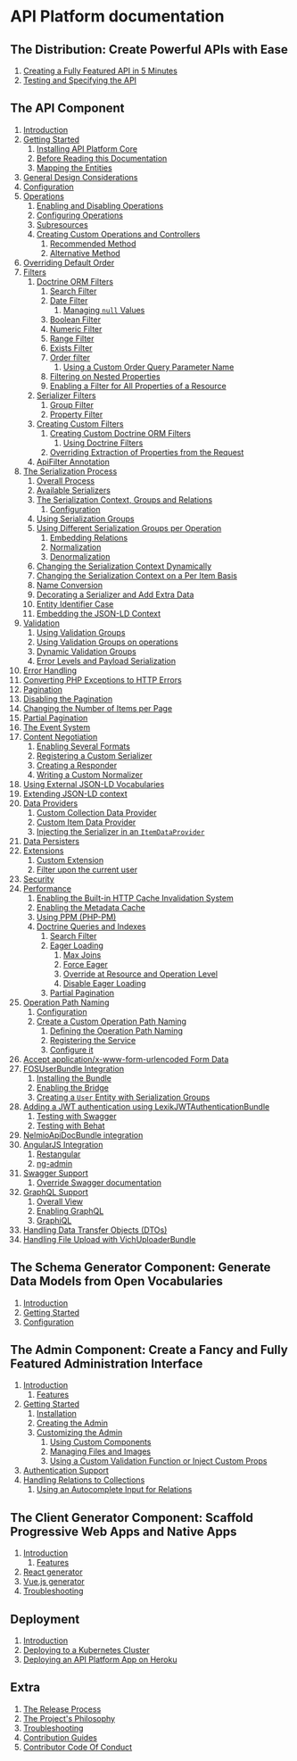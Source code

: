 # API Platform documentation

## The Distribution: Create Powerful APIs with Ease

1.  [Creating a Fully Featured API in 5 Minutes](distribution/index.md)
2.  [Testing and Specifying the API](distribution/testing.md)

## The API Component

1.  [Introduction](core/index.md)
2.  [Getting Started](core/getting-started.md)
    1.  [Installing API Platform Core](core/getting-started.md#installing-api-platform-core)
    2.  [Before Reading this Documentation](core/getting-started.md#before-reading-this-documentation)
    3.  [Mapping the Entities](core/getting-started.md#mapping-the-entities)
3.  [General Design Considerations](core/design.md)
4.  [Configuration](core/configuration.md)
5.  [Operations](core/operations.md)
    1.  [Enabling and Disabling Operations](core/operations.md#enabling-and-disabling-operations)
    2.  [Configuring Operations](core/operations.md#configuring-operations)
    3.  [Subresources](core/operations.md#subresources)
    4.  [Creating Custom Operations and Controllers](core/operations.md#creating-custom-operations-and-controllers)
        1. [Recommended Method](core/operations.md#recommended-method)
        2. [Alternative Method](core/operations.md#alternative-method)
6.  [Overriding Default Order](core/default-order.md)
7.  [Filters](core/filters.md)
    1.  [Doctrine ORM Filters](core/filters.md#doctrine-orm-filters)
        1.  [Search Filter](core/filters.md#search-filter)
        2.  [Date Filter](core/filters.md#date-filter)
            1.  [Managing `null` Values](core/filters.md#managing-null-values)
        3.  [Boolean Filter](core/filters.md#boolean-filter)
        4.  [Numeric Filter](core/filters.md#numeric-filter)
        5.  [Range Filter](core/filters.md#range-filter)
        6.  [Exists Filter](core/filters.md#exists-filter)
        7.  [Order filter](core/filters.md#order-filter)
            1.  [Using a Custom Order Query Parameter Name](core/filters.md#using-a-custom-order-query-parameter-name)
        8.  [Filtering on Nested Properties](core/filters.md#filtering-on-nested-properties)
        9.  [Enabling a Filter for All Properties of a Resource](core/filters.md#enabling-a-filter-for-all-properties-of-a-resource)
    2.  [Serializer Filters](core/filters.md#serializer-filters)
        1.  [Group Filter](core/filters.md#group-filter)
        2.  [Property Filter](core/filters.md#property-filter)
    3.  [Creating Custom Filters](core/filters.md#creating-custom-filters)
        1.  [Creating Custom Doctrine ORM Filters](core/filters.md#creating-custom-doctrine-orm-filters)
            1. [Using Doctrine Filters](core/filters.md#using-doctrine-filters)
        2.  [Overriding Extraction of Properties from the Request](core/filters.md#overriding-extraction-of-properties-from-the-request)
    4.  [ApiFilter Annotation](core/filters.md#apifilter-annotation)
8.  [The Serialization Process](core/serialization.md)
    1.  [Overall Process](core/serialization.md#overall-process)
    2.  [Available Serializers](core/serialization.md#available-serializers)
    3.  [The Serialization Context, Groups and Relations](core/serialization.md#the-serialization-context-groups-and-relations)
        1.  [Configuration](core/serialization.md#configuration)
    4.  [Using Serialization Groups](core/serialization.md#using-serialization-groups)
    5.  [Using Different Serialization Groups per Operation](core/serialization.md#using-different-serialization-groups-per-operation)
        1.  [Embedding Relations](core/serialization.md#embedding-relations)
        2.  [Normalization](core/serialization.md#normalization)
        3.  [Denormalization](core/serialization.md#denormalization)
    6.  [Changing the Serialization Context Dynamically](core/serialization.md#changing-the-serialization-context-dynamically)
    7.  [Changing the Serialization Context on a Per Item Basis](core/serialization.md#changing-the-serialization-context-on-a-per-item-basis)
    8.  [Name Conversion](core/serialization.md#name-conversion)
    9.  [Decorating a Serializer and Add Extra Data](core/serialization.md#decorating-a-serializer-and-add-extra-data)
    10. [Entity Identifier Case](core/serialization.md#entity-identifier-case)
    11. [Embedding the JSON-LD Context](core/serialization.md#embedding-the-json-ld-context)
9.  [Validation](core/validation.md)
    1.  [Using Validation Groups](core/validation.md#using-validation-groups)
    2.  [Using Validation Groups on operations](core/validation.md#using-validation-groups-on-operations)
    3.  [Dynamic Validation Groups](core/validation.md#dynamic-validation-groups)
    4.  [Error Levels and Payload Serialization](core/validation.md#error-levels-and-payload-serialization)
10. [Error Handling](core/errors.md)
11. [Converting PHP Exceptions to HTTP Errors](core/errors.md#converting-php-exceptions-to-http-errors)
12. [Pagination](core/pagination.md)
13. [Disabling the Pagination](core/pagination.md#disabling-the-pagination)
14. [Changing the Number of Items per Page](core/pagination.md#changing-the-number-of-items-per-page)
15. [Partial Pagination](core/pagination.md#partial-pagination)
16. [The Event System](core/events.md)
17. [Content Negotiation](core/content-negotiation.md)
    1.  [Enabling Several Formats](core/content-negotiation.md#enabling-several-formats)
    2.  [Registering a Custom Serializer](core/content-negotiation.md#registering-a-custom-serializer)
    3.  [Creating a Responder](core/content-negotiation.md#creating-a-responder)
    4.  [Writing a Custom Normalizer](core/content-negotiation.md#writing-a-custom-normalizer)
18. [Using External JSON-LD Vocabularies](core/external-vocabularies.md)
19. [Extending JSON-LD context](core/extending-jsonld-context.md)
20. [Data Providers](core/data-providers.md)
    1.  [Custom Collection Data Provider](core/data-providers.md#custom-collection-data-provider)
    2.  [Custom Item Data Provider](core/data-providers.md#custom-item-data-provider)
    3.  [Injecting the Serializer in an `ItemDataProvider`](core/data-providers.md#injecting-the-serializer-in-an-itemdataprovider)
21. [Data Persisters](core/data-persisters.md)
22. [Extensions](core/extensions.md)
    1.  [Custom Extension](core/extensions.md#custom-extension)
    2.  [Filter upon the current user](core/extensions.md#example)
23. [Security](core/security.md)
24. [Performance](core/performance.md)
    1.  [Enabling the Built-in HTTP Cache Invalidation System](core/performance.md#enabling-the-builtin-http-cache-invalidation-system)
    2.  [Enabling the Metadata Cache](core/performance.md#enabling-the-metadata-cache)
    3.  [Using PPM (PHP-PM)](core/performance.md#using-ppm-php-pm)
    4.  [Doctrine Queries and Indexes](core/performance.md#doctrine-queries-and-indexes)
        1.  [Search Filter](core/performance.md#search-filter)
        2.  [Eager Loading](core/performance.md#eager-loading)
            1.  [Max Joins](core/performance.md#max-joins)
            2.  [Force Eager](core/performance.md#force-eager)
            3.  [Override at Resource and Operation Level](core/performance.md#override-at-resource-and-operation-level)
            4.  [Disable Eager Loading](core/performance.md#disable-eager-loading)
        3.  [Partial Pagination](core/performance.md#partial-pagination)
25. [Operation Path Naming](core/operation-path-naming.md)
    1.  [Configuration](core/operation-path-naming.md#configuration)
    2.  [Create a Custom Operation Path Naming](core/operation-path-naming.md#create-a-custom-operation-path-resolver)
        1.  [Defining the Operation Path Naming](core/operation-path-naming.md#defining-the-operation-path-resolver)
        2.  [Registering the Service](core/operation-path-naming.md#registering-the-service)
        3.  [Configure it](core/operation-path-naming.md#configure-it)
26. [Accept application/x-www-form-urlencoded Form Data](core/form-data.md)
27. [FOSUserBundle Integration](core/fosuser-bundle.md)
    1.  [Installing the Bundle](core/fosuser-bundle.md#installing-the-bundle)
    2.  [Enabling the Bridge](core/fosuser-bundle.md#enabling-the-bridge)
    3.  [Creating a `User` Entity with Serialization Groups](core/fosuser-bundle.md#creating-a-user-entity-with-serialization-groups)
28. [Adding a JWT authentication using LexikJWTAuthenticationBundle](core/jwt.md)
    1. [Testing with Swagger](core/jwt.md#testing-with-swagger)
    2. [Testing with Behat](core/jwt.md#testing-with-behat)
29. [NelmioApiDocBundle integration](core/nelmio-api-doc.md)
30. [AngularJS Integration](core/angularjs-integration.md)
    1.  [Restangular](core/angularjs-integration.md#restangular)
    2.  [ng-admin](core/angularjs-integration.md#ng-admin)
31. [Swagger Support](core/swagger.md)
    1. [Override Swagger documentation](core/swagger.md#override-swagger-documentation)
32. [GraphQL Support](core/graphql.md)
    1. [Overall View](core/graphql.md#overall-view)
    2. [Enabling GraphQL](core/graphql.md#enabling-graphql)
    3. [GraphiQL](core/graphql.md#graphiql)
33. [Handling Data Transfer Objects (DTOs)](core/dto.md)
34. [Handling File Upload with VichUploaderBundle](core/file-upload.md)

## The Schema Generator Component: Generate Data Models from Open Vocabularies

1.  [Introduction](schema-generator/index.md)
2.  [Getting Started](schema-generator/getting-started.md)
3.  [Configuration](schema-generator/configuration.md)

## The Admin Component: Create a Fancy and Fully Featured Administration Interface

1.  [Introduction](admin/index.md)
    1.  [Features](admin/index.md#features)
2.  [Getting Started](admin/getting-started.md)
    1.  [Installation](admin/getting-started.md#installation)
    2.  [Creating the Admin](admin/getting-started.md#creating-the-admin)
    3.  [Customizing the Admin](admin/getting-started.md#customizing-the-admin)
        1.  [Using Custom Components](admin/getting-started.md#using-custom-components)
        2.  [Managing Files and Images](admin/getting-started.md#managing-files-and-images)
        3.  [Using a Custom Validation Function or Inject Custom Props](admin/getting-started.md#using-a-custom-validation-function-or-inject-custom-props)
3.  [Authentication Support](admin/authentication-support.md)
4.  [Handling Relations to Collections](admin/handling-relations-to-collections.md)
    1.  [Using an Autocomplete Input for Relations](admin/handling-relations-to-collections.md#using-an-autocomplete-input-for-relations)

## The Client Generator Component: Scaffold Progressive Web Apps and Native Apps

1.  [Introduction](client-generator/index.md)
    1.  [Features](client-generator/index.md#features)
2.  [React generator](client-generator/react.md)
3.  [Vue.js generator](client-generator/vuejs.md)
4.  [Troubleshooting](client-generator/troubleshooting.md)

## Deployment

1.  [Introduction](deployment/index.md)
2.  [Deploying to a Kubernetes Cluster](deployment/kubernetes.md)
3.  [Deploying an API Platform App on Heroku](deployment/heroku.md)

## Extra

1.  [The Release Process](extra/releases.md)
2.  [The Project's Philosophy](extra/philosophy.md)
3.  [Troubleshooting](extra/troubleshooting.md)
4.  [Contribution Guides](extra/contribution-guides.md)
5.  [Contributor Code Of Conduct](extra/conduct.md)
